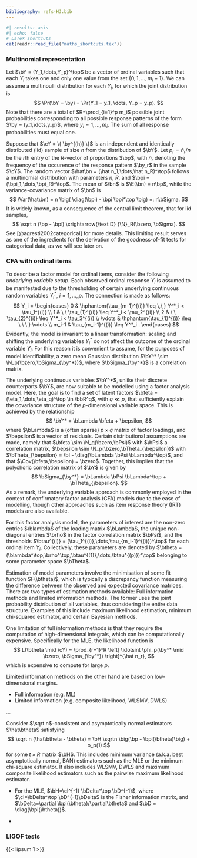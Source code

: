 ```yaml
---
bibliography: refs-HJ.bib
---
```


```r
#| results: asis
#| echo: false
# LaTeX shortcuts 
cat(readr::read_file("maths_shortcuts.tex"))
``` 

### Multinomial representation

Let $\bY = (Y_1,\dots,Y_p)^\top$ be a vector of ordinal variables such that each $Y_i$ takes one and only one value from the set $\{0,1,\dots,m_i-1\}$.
We can assume a multinoulli distribution for each $Y_i$, for which the joint distribution is
$$
\Pr(\bY = \by) = \Pr(Y_1 = y_1, \dots, Y_p = y_p).
$$
Note that there are a total of $R=\prod_{i=1}^p m_i$ possible joint probabilities corresponding to all possible response patterns of the form $\by = (y_1,\dots,y_p)$, where $y_i = 1,\dots,m_i$.
The sum of all response probabilities must equal one.

<!-- Each component of this vector can be marginalised to obtain the univariate probabilities -->

<!-- univariate probabilities... -->

<!-- bivariate probabilities... -->

<!-- can go more than this, tetravariate and beyond, but stop here. -->

<!-- GOAL: Explain $\bpi_2 = [\dot\bpi_1, \dot\bpi_2]$. -->

Suppose that $\cY = \{ \by^{(h)} \}$ is an independent and identically distributed (iid) sample of size $n$ from the distribution of $\bY$.
Let $p_r = \hat n_r / n$ be the $r$th entry of the $R$-vector of proportions $\bp$, with $\hat n_r$ denoting the frequency of the occurence of the response pattern $\by_r$ in the sample $\cY$.
The random vector $\hat\bn = (\hat n_1,\dots,\hat n_R)^\top$ follows a multinomial distribution with parameters $n$, $R$, and $\bpi = (\bpi_1,\dots,\bpi_R)^\top$.
The mean of $\bn$ is $\E(\bn) = n\bp$, while the variance-covariance matrix of $\bn$ is
$$
\Var(\hat\bn) = n \big( \diag(\bpi) -  \bpi \bpi^\top \big) =: n\bSigma.
$$
It is widely known, as a consequence of the central limit theorem, that for iid samples,
$$
\sqrt n (\bp - \bpi) \xrightarrow{\text D} {\N}_R(\bzero, \bSigma).
$$
See [@agresti2002categorical] for more details.
This limiting result serves as one of the ingredients for the derivation of the goodness-of-fit tests for categorical data, as we will see later on.

### CFA with ordinal items

To describe a factor model for ordinal items, consider the following *underlying variable* setup.
Each observed ordinal response $Y_i$ is assumed to be manifested due to the thresholding of certain underlying continuous random variables $Y^*_i$, $i=1,\dots,p$.
The connection is made as follows:
$$
Y_i = \begin{cases}
0 & \hphantom{\tau_{m-1}^{(i)} \leq \,\,} Y^*_i < \tau_1^{(i)} \\
1 &  \ \ \tau_{1}^{(i)} \leq  Y^*_i < \tau_2^{(i)} \\
2 &  \ \ \tau_{2}^{(i)} \leq  Y^*_i < \tau_3^{(i)} \\
\vdots &  \hphantom{\tau_{1}^{(i)} \leq \ \ \ } \vdots \\
m_i-1 & \tau_{m_i-1}^{(i)} \leq Y^*_i .
\end{cases}
$$
Evidently, the model is invariant to a linear transformation: 
scaling and shifting the underlying variables $Y_i^*$ do not affect the outcome of the ordinal variable $Y_i$.
For this reason it is convenient to assume, for the purposes of model identifiability, a zero mean Gaussian distribution $\bY^* \sim \N_p(\bzero,\bSigma_{\by^*})$, where $\bSigma_{\by^*}$ is a correlation matrix.

The underlying continuous variables $\bY^*$, unlike their discrete counterparts $\bY$, are now suitable to be modelled using a factor analysis model.
Here, the goal is to find a set of latent factors $\bfeta = (\eta_1,\dots,\eta_q)^\top \in \bbR^q$, with $q \ll p$, that sufficiently explain the covariance structure of the $p$-dimensional variable space.
This is achieved by the relationship
$$
\bY^* = \bLambda \bfeta + \bepsilon,
$$
where $\bLambda$ is a (often sparse) $p \times q$ matrix of factor loadings, and $\bepsilon$ is a vector of residuals.
Certain distributional assumptions are made, namely that $\bfeta \sim \N_q(\bzero,\bPsi)$ with $\bPsi$ a correlation matrix, $\bepsilon \sim \N_p(\bzero,\bTheta_{\bepsilon})$ with $\bTheta_{\bepsilon} = \bI - \diag(\bLambda \bPsi \bLambda^\top)$, and that $\Cov(\bfeta,\bepsilon) = \bzero$.
Together, this implies that the polychoric correlation matrix of $\bY$ is given by
$$
\bSigma_{\by^*} = \bLambda \bPsi \bLambda^\top + \bTheta_{\bepsilon}.
$$
As a remark, the underlying variable approach is commonly employed in the context of confirmatory factor analysis (CFA) models due to the ease of modelling, though other approaches such as item response theory (IRT) models are also available.

For this factor analysis model, the parameters of interest are the non-zero entries $\blambda$ of the loading matrix $\bLambda$, the unique non-diagonal entries $\brho$ in the factor correlation matrix $\bPsi$, and the thresholds $\btau^{(i)} = (\tau_1^{(i)},\dots,\tau_{m_i-1}^{(i)})^\top$ for each ordinal item $Y_i$.
Collectively, these parameters are denoted by $\btheta = (\blambda^\top,\brho^\top,\btau^{(1)},\dots,\btau^{(p)})^\top$ belonging to some parameter space $\bTheta$.

Estimation of model parameters involve the minimisation of some fit function $F(\btheta)$, which is typically a discrepancy function measuring the difference between the observed and expected covariance matrices.
There are two types of estimation methods available: 
Full information methods and limited information methods.
The former uses the joint probability distribution of all variables, thus considering the entire data structure.
Examples of this include maximum likelihood estimation, minimum chi-squared estimator, and certain Bayesian methods.

One limitation of full information methods is that they require the computation of high-dimensional integrals, which can be computationally expensive.
Specifically for the MLE, the likelihood function is
$$
L(\btheta \mid \cY) = \prod_{r=1}^R \left[ \idotsint \phi_p(\by^* \mid \bzero, \bSigma_{\by^*}) \right]^{\hat n_r},
$$
which is expensive to compute for large $p$.

Limited information methods on the other hand are based on low-dimensional margins.


- Full information (e.g. ML)
- Limited information (e.g. composite likelihood, WLSMV, DWLS)

...

Consider $\sqrt n$-consistent and asymptotically normal estimators $\hat\btheta$ satisfying
$$
\sqrt n (\hat\btheta - \btheta) = \bH \sqrtn \big(\bp - \bpi(\btheta)\big) + o_p(1)
$$
for some $t \times R$ matrix $\bH$.
This includes minimum variance (a.k.a. best asymptotically normal, BAN) estimators such as the MLE or the minimum chi-square estimator.
It also includes WLSMV, DWLS and maximum composite likelihood estimators such as the pairwise maximum likelihood estimator.

- For the MLE, $\bH=\cI^{-1} \bDelta^\top \bD^{-1}$, where $\cI=\bDelta^\top \bD^{-1}\bDelta$ is the Fisher information matrix, and $\bDelta=\partial \bpi(\btheta)/\partial\btheta$ and $\bD = \diag(\bpi(\btheta))$.

- 



### LIGOF tests

{{< lipsum 1 >}}
